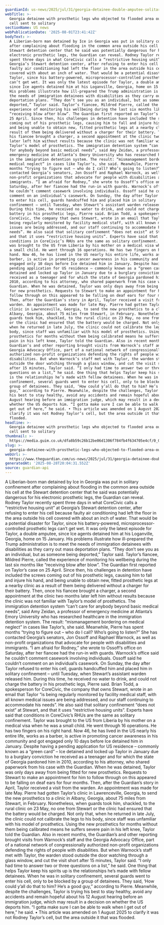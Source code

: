 ```yaml
---
guardianId: us-news/2025/jul/31/georgia-detainee-double-amputee-solitary-confinement
webTitle: >-
  Georgia detainee with prosthetic legs who objected to flooded area outside
  cell sent to solitary
sectionName: US news
webPublicationDate: '2025-08-01T23:41:42Z'
bodyText: >-
  A Liberian-born man detained by Ice in Georgia was put in solitary confinement
  after complaining about flooding in the common area outside his cell at the
  Stewart detention center that he said was potentially dangerous for his
  electronic prosthetic legs, the Guardian can reveal. Rodney Taylor recently
  spent three days in what CoreCivic calls a “restrictive housing unit” at
  Georgia’s Stewart detention center, after refusing to enter his cell because
  faulty air conditioning had left the floor in the area outside his cell
  covered with about an inch of water. That would be a potential disaster for
  Taylor, since his battery-powered, microprocessor-controlled prosthetic legs
  can’t get wet. It was only the latest episode for Taylor, a double amputee,
  since Ice agents detained him at his Loganville, Georgia, home on 15 January.
  His problems illustrate how ill-prepared the Trump administration is to meet
  the needs of immigration detainees with disabilities as they carry out mass
  deportation plans. “They don’t see you as an individual, but as someone being
  deported,” Taylor said. Taylor’s fiancee, Mildred Pierre, called the
  experience of monitoring his wellbeing during the last six months like
  “receiving blow after blow”. The Guardian first reported on Taylor’s case on
  25 April. Since then, his challenges in detention have included the screws
  coming out of his prosthetic legs, causing him to fall and injure his hand,
  and being unable to obtain new, fitted prosthetic legs at a nearby clinic as a
  result of them being delivered without a charger for their battery. Then, once
  his fiancee brought a charger, a second appointment at the clinic two months
  later left him without results because the clinic was not familiar with
  Taylor’s model of prosthetics. The immigration detention system “can’t care
  for anybody beyond basic medical needs”, said Amy Zeidan, a professor of
  emergency medicine at Atlanta’s Emory University who has researched healthcare
  in the immigration detention system. The result: “mismanagement bordering on
  medical neglect” in cases like Taylor’s, she said. Meanwhile, Pierre has spent
  months “trying to figure out – who do I call? Who’s going to listen?” She has
  contacted Georgia’s senators, Jon Ossoff and Raphael Warnock, as well as
  non-profit organizations that advocate for people with disabilities and
  immigrants. “I am afraid for Rodney,” she wrote to Ossoff’s office on
  Saturday, after her fiancee had the run-in with guards. Warnock’s office said
  he couldn’t comment casework involving individuals. Ossoff said he couldn’t
  comment on an individual’s casework. On Sunday, the day after Taylor refused
  to enter his cell, guards handcuffed him and placed him in solitary
  confinement – until Tuesday, when Stewart’s assistant warden released him.
  During this time, he received no water to drink, and could not charge the
  battery in his prosthetic legs, Pierre said. Brian Todd, a spokesperson for
  CoreCivic, the company that owns Stewart, wrote in an email that Taylor “is
  being regularly monitored by facility medical staff, with all known medical
  issues are being addressed, and our staff continuing to accommodate his
  needs”. He also said that solitary confinement “does not exist” at Stewart,
  and that it uses “restrictive housing units”. Experts have said that
  conditions in CoreCivic’s RHUs are the same as solitary confinement. Taylor
  was brought to the US from Liberia by his mother on a medical visa when he was
  a small child. He went through 16 operations. He has two fingers on his right
  hand. Now 46, he has lived in the US nearly his entire life, works as a
  barber, is active in promoting cancer awareness in his community and got
  engaged only 10 days before Ice detained him in January. Despite having a
  pending application for US residence – commonly known as a “green card” – Ice
  detained and locked up Taylor in January due to a burglary conviction he
  received as a teenager and for which the state of Georgia pardoned him in
  2010, according to his attorney, who shared paperwork from his case with the
  Guardian. When he was detained, Taylor was only days away from being fitted
  for new prosthetics. Requests to Stewart to make an appointment for him to
  follow through on this appeared to be falling on deaf ears for four months.
  Then, after the Guardian’s story in April, Taylor received a visit from the
  warden. An appointment was made for late May. Pierre had gotten Taylor’s
  clinic in Lawrenceville, Georgia, to send the new prosthetics to a clinic in
  Albany, Georgia, about 75 miles from Stewart, in February. Nonetheless, when
  guards took him, shackled, to the rural clinic on 23 May, no one from Stewart
  or the clinic had ensured that the battery would be charged. Not only that,
  when he returned in late July, the clinic could not calibrate the legs to his
  body, since staff was unfamiliar with his model of prosthetics. Using the new
  prosthetics for months without them being calibrated means he suffers severe
  pain in his left knee, Taylor told the Guardian. Also in recent months, the
  Guardian’s and other reporting brought visits from Warnock’s staff and the
  Georgia Advocacy Office, part of a national network of congressionally
  authorized non-profit organizations defending the rights of people with
  disabilities. But when Warnock’s staff met with Taylor, the warden stood
  outside the door watching through a glass window, and cut the visit short
  after 15 minutes, Taylor said. “I only had time to answer two or three
  questions on a list,” he said. One thing that helps Taylor keep his spirits up
  is the relationships he’s made with fellow detainees. When he was in solitary
  confinement, several guards went to enter his cell, only to be blocked by a
  group of detainees. They said, ‘How could y’all do that to him? He’s a good
  guy,” according to Pierre. Meanwhile, despite the challenges, Taylor is trying
  his best to stay healthy, avoid any accidents and remain hopeful about his 12
  August hearing before an immigration judge, which may result in a decision on
  whether the US deports him. “I gotta make sure I can be able to walk when I
  get out of here,” he said. • This article was amended on 1 August 2025 to
  clarify it was not Rodney Taylor’s cell, but the area outside it that was
  flooded.
headline: >-
  Georgia detainee with prosthetic legs who objected to flooded area outside
  cell sent to solitary
thumbnail: >-
  https://media.guim.co.uk/dfa8b59c26b12be06d1306f784fb4f634705e4cf/0_0_5600_4480/500.jpg
slug: >-
  georgia-detainee-with-prosthetic-legs-who-objected-to-flooded-area-outside-cell-sent-to-solitary
webUrl: >-
  https://www.theguardian.com/us-news/2025/jul/31/georgia-detainee-double-amputee-solitary-confinement
generatedAt: '2025-08-28T20:04:31.552Z'
source: guardian-api
---
```

A Liberian-born man detained by Ice in Georgia was put in solitary confinement after complaining about flooding in the common area outside his cell at the Stewart detention center that he said was potentially dangerous for his electronic prosthetic legs, the Guardian can reveal. Rodney Taylor recently spent three days in what CoreCivic calls a “restrictive housing unit” at Georgia’s Stewart detention center, after refusing to enter his cell because faulty air conditioning had left the floor in the area outside his cell covered with about an inch of water. That would be a potential disaster for Taylor, since his battery-powered, microprocessor-controlled prosthetic legs can’t get wet. It was only the latest episode for Taylor, a double amputee, since Ice agents detained him at his Loganville, Georgia, home on 15 January. His problems illustrate how ill-prepared the Trump administration is to meet the needs of immigration detainees with disabilities as they carry out mass deportation plans. “They don’t see you as an individual, but as someone being deported,” Taylor said. Taylor’s fiancee, Mildred Pierre, called the experience of monitoring his wellbeing during the last six months like “receiving blow after blow”. The Guardian first reported on Taylor’s case on 25 April. Since then, his challenges in detention have included the screws coming out of his prosthetic legs, causing him to fall and injure his hand, and being unable to obtain new, fitted prosthetic legs at a nearby clinic as a result of them being delivered without a charger for their battery. Then, once his fiancee brought a charger, a second appointment at the clinic two months later left him without results because the clinic was not familiar with Taylor’s model of prosthetics. The immigration detention system “can’t care for anybody beyond basic medical needs”, said Amy Zeidan, a professor of emergency medicine at Atlanta’s Emory University who has researched healthcare in the immigration detention system. The result: “mismanagement bordering on medical neglect” in cases like Taylor’s, she said. Meanwhile, Pierre has spent months “trying to figure out – who do I call? Who’s going to listen?” She has contacted Georgia’s senators, Jon Ossoff and Raphael Warnock, as well as non-profit organizations that advocate for people with disabilities and immigrants. “I am afraid for Rodney,” she wrote to Ossoff’s office on Saturday, after her fiancee had the run-in with guards. Warnock’s office said he couldn’t comment casework involving individuals. Ossoff said he couldn’t comment on an individual’s casework. On Sunday, the day after Taylor refused to enter his cell, guards handcuffed him and placed him in solitary confinement – until Tuesday, when Stewart’s assistant warden released him. During this time, he received no water to drink, and could not charge the battery in his prosthetic legs, Pierre said. Brian Todd, a spokesperson for CoreCivic, the company that owns Stewart, wrote in an email that Taylor “is being regularly monitored by facility medical staff, with all known medical issues are being addressed, and our staff continuing to accommodate his needs”. He also said that solitary confinement “does not exist” at Stewart, and that it uses “restrictive housing units”. Experts have said that conditions in CoreCivic’s RHUs are the same as solitary confinement. Taylor was brought to the US from Liberia by his mother on a medical visa when he was a small child. He went through 16 operations. He has two fingers on his right hand. Now 46, he has lived in the US nearly his entire life, works as a barber, is active in promoting cancer awareness in his community and got engaged only 10 days before Ice detained him in January. Despite having a pending application for US residence – commonly known as a “green card” – Ice detained and locked up Taylor in January due to a burglary conviction he received as a teenager and for which the state of Georgia pardoned him in 2010, according to his attorney, who shared paperwork from his case with the Guardian. When he was detained, Taylor was only days away from being fitted for new prosthetics. Requests to Stewart to make an appointment for him to follow through on this appeared to be falling on deaf ears for four months. Then, after the Guardian’s story in April, Taylor received a visit from the warden. An appointment was made for late May. Pierre had gotten Taylor’s clinic in Lawrenceville, Georgia, to send the new prosthetics to a clinic in Albany, Georgia, about 75 miles from Stewart, in February. Nonetheless, when guards took him, shackled, to the rural clinic on 23 May, no one from Stewart or the clinic had ensured that the battery would be charged. Not only that, when he returned in late July, the clinic could not calibrate the legs to his body, since staff was unfamiliar with his model of prosthetics. Using the new prosthetics for months without them being calibrated means he suffers severe pain in his left knee, Taylor told the Guardian. Also in recent months, the Guardian’s and other reporting brought visits from Warnock’s staff and the Georgia Advocacy Office, part of a national network of congressionally authorized non-profit organizations defending the rights of people with disabilities. But when Warnock’s staff met with Taylor, the warden stood outside the door watching through a glass window, and cut the visit short after 15 minutes, Taylor said. “I only had time to answer two or three questions on a list,” he said. One thing that helps Taylor keep his spirits up is the relationships he’s made with fellow detainees. When he was in solitary confinement, several guards went to enter his cell, only to be blocked by a group of detainees. They said, ‘How could y’all do that to him? He’s a good guy,” according to Pierre. Meanwhile, despite the challenges, Taylor is trying his best to stay healthy, avoid any accidents and remain hopeful about his 12 August hearing before an immigration judge, which may result in a decision on whether the US deports him. “I gotta make sure I can be able to walk when I get out of here,” he said. • This article was amended on 1 August 2025 to clarify it was not Rodney Taylor’s cell, but the area outside it that was flooded.

